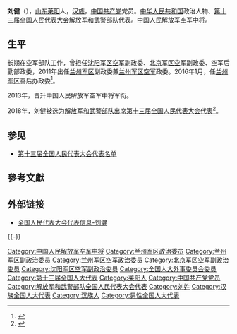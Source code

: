 {{Other uses|subject = 中国人民解放军中将|other = 同名或類似名的其它條目描述|刘健}}

{{Infobox person
|name=刘健
|birth_date={{birth year and age|1954|5}}
|ancestor=[[山东省|山东]][[莱阳市|莱阳]]
|nationality={{PRC}}
|title=[[全国人民代表大会代表|全国人大代表]]
|ethnicity=[[汉族|汉族]]
|gender=男
|party={{cpc}}
|website=[http://210.82.31.1:8084/delegate/viewDelegate.action?dbid=132793 全国人大代表数据库]
}}
'''刘健'''（{{bd|1954年|5月}}），[[山东省|山东]][[莱阳市|莱阳]]人，[[汉族|汉族]]，[[中国共产党|中国共产党]]党员。[[中华人民共和国|中华人民共和国]]政治人物、[[第十三届全国人民代表大会|第十三届全国人民代表大会]][[全国人民代表大会解放军和武警部队代表团|解放军和武警部队]]代表{{refnest|{{Cite web|url=http://210.82.31.1:8084/delegate/viewDelegate.action?dbid=132793|title=全国人民代表大会代表信息-刘健|accessdate=2020-03-16|work=中国人大网|archive-date=2019-11-28|archive-url=https://web.archive.org/web/20191128034102/http://210.82.31.1:8084/delegate/viewDelegate.action?dbid=132793|dead-url=no}}}}。[[中国人民解放军中将|中国人民解放军空军中将]]。

==生平==
长期在空军部队工作，曾担任[[中国人民解放军沈阳军区|沈阳军区]][[中国人民解放军沈阳军区空军|空军]]副政委、[[中国人民解放军北京军区|北京军区]][[中国人民解放军北京军区空军|空军]]副政委、空军后勤部政委，2011年出任[[中国人民解放军兰州军区|兰州军区]]副政委兼[[中国人民解放军兰州军区空军|兰州军区空军]]政委。2016年1月，任[[中国人民解放军兰州军区|兰州军区]]善后办政委<ref>{{cite web |url=http://www.thepaper.cn/newsDetail_forward_1422039 |title=张建胜出任兰州军区善后工作办公室主任，刘健任政委 |publisher=澎湃新闻 |accessdate=2016-03-06 |archive-date=2019-08-20 |archive-url=https://web.archive.org/web/20190820040340/http://www.thepaper.cn/newsDetail_forward_1422039 |dead-url=no }}</ref>。

2013年，晋升中国人民解放军空军中将军衔。

2018年，刘健被选为[[全国人民代表大会解放军和武警部队代表团|解放军和武警部队]]出席[[第十三届全国人民代表大会|第十三届全国人民代表大会]][[第十三届全国人民代表大会代表名单|代表]]<ref>{{Cite web|title=中华人民共和国第十三届全国人民代表大会代表名单|url=http://www.gov.cn/xinwen/2018-02/24/content_5268538.htm|accessdate=2020-03-16|work=中国政府网|archive-date=2020-02-28|archive-url=https://web.archive.org/web/20200228133636/http://www.gov.cn/xinwen/2018-02/24/content_5268538.htm|dead-url=no}}</ref>。

==参见==
* [[第十三届全国人民代表大会代表名单|第十三届全国人民代表大会代表名单]]

==參考文獻==
{{reflist}}

==外部链接==
{{Portal|中国|政治}}
* [http://210.82.31.1:8084/delegate/viewDelegate.action?dbid=132793 全国人民代表大会代表信息-刘健] {{Wayback|url=http://210.82.31.1:8084/delegate/viewDelegate.action?dbid=132793|date=20191128034102}}
{{-}}
{{start box}}
{{s-mil|pla}}
{{s-new}}
{{s-title|[[中国人民解放军兰州军区|中国人民解放军兰州军区]]善后办公室政治委员|2016年1月—2019年12月}}
{{s-after|[[王兵_(1961年)|王兵]]}}
{{s-before|[[房建国|房建国]]}}
{{s-title|[[中国人民解放军兰州军区空军|中国人民解放军兰州军区空军]]政治委员|2012年7月—2016年1月}}
{{s-none|机构撤销}}
{{end box}}
{{中华人民共和国现役中将}}
{{DEFAULTSORT:Liu}}
[[Category:中国人民解放军空军中将|Category:中国人民解放军空军中将]]
[[Category:兰州军区政治委员|Category:兰州军区政治委员]]
[[Category:兰州军区副政治委员|Category:兰州军区副政治委员]]
[[Category:兰州军区空军政治委员|Category:兰州军区空军政治委员]]
[[Category:北京军区空军副政治委员|Category:北京军区空军副政治委员]]
[[Category:沈阳军区空军副政治委员|Category:沈阳军区空军副政治委员]]
[[Category:全国人大外事委员会委员|Category:全国人大外事委员会委员]]
[[Category:第十三届全国人大代表|Category:第十三届全国人大代表]]
[[Category:莱阳人|Category:莱阳人]]
[[Category:中国共产党党员|Category:中国共产党党员]]
[[Category:解放军和武警部队全国人民代表大会代表|Category:解放军和武警部队全国人民代表大会代表]]
[[Category:刘姓|Category:刘姓]]
[[Category:汉族全国人大代表|Category:汉族全国人大代表]]
[[Category:汉族人|Category:汉族人]]
[[Category:男性全国人大代表|Category:男性全国人大代表]]